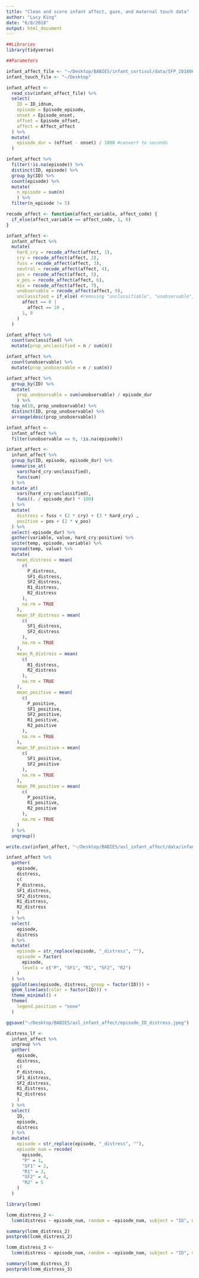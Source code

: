 ```yaml
---
title: "Clean and score infant affect, gaze, and maternal touch data"
author: "Lucy King"
date: "6/8/2018"
output: html_document
---
```


```r
##Libraries
library(tidyverse)

##Parameters

infant_affect_file <- "~/Desktop/BABIES/infant_cortisol/data/SFP_20180803.csv"
infant_touch_file <- "~/Desktop"
```

```r
infant_affect <-
  read_csv(infant_affect_file) %>% 
  select(
    ID = ID_idnum,
    episode = Episode_episode,
    onset = Episode_onset,
    offset = Episode_offset,
    affect = Affect_affect
  ) %>% 
  mutate(
    episode_dur = (offset - onset) / 1000 #convert to seconds
  )
```

```r
infant_affect %>%
  filter(!is.na(episode)) %>% 
  distinct(ID, episode) %>% 
  group_by(ID) %>% 
  count(episode) %>% 
  mutate( 
    n_episode = sum(n)
    ) %>% 
  filter(n_episode != 5)
```

```r
recode_affect <- function(affect_variable, affect_code) {
  if_else(affect_variable == affect_code, 1, 0)
}

infant_affect <-
  infant_affect %>% 
  mutate(
    hard_cry = recode_affect(affect, 1),
    cry = recode_affect(affect, 2),
    fuss = recode_affect(affect, 3),
    neutral = recode_affect(affect, 4),
    pos = recode_affect(affect, 5),
    v_pos = recode_affect(affect, 6),
    mix = recode_affect(affect, 7),
    unobservable = recode_affect(affect, 9),
    unclassified = if_else( #removing "unclassifiable", "unobservable", "autonomic indicator"
      affect == 8 | 
        affect == 10 , 
      1, 0
    )
  ) 
```

```r
infant_affect %>% 
  count(unclassified) %>% 
  mutate(prop_unclassified = n / sum(n))

infant_affect %>% 
  count(unobservable) %>% 
  mutate(prop_unobservable = n / sum(n))

infant_affect %>% 
  group_by(ID) %>% 
  mutate(
    prop_unobservable = sum(unobservable) / episode_dur
    ) %>% 
  top_n(10, prop_unobservable) %>% 
  distinct(ID, prop_unobservable) %>% 
  arrange(desc(prop_unobservable))

infant_affect <-
  infant_affect %>% 
  filter(unobservable == 0, !is.na(episode))
```

```r
infant_affect <- 
  infant_affect %>% 
  group_by(ID, episode, episode_dur) %>%
  summarise_at(
    vars(hard_cry:unclassified),
    funs(sum)
  ) %>% 
  mutate_at(
    vars(hard_cry:unclassified),
    funs((. / episode_dur) * 100)
  ) %>% 
  mutate(
    distress = fuss + (2 * cry) + (3 * hard_cry) ,
    positive = pos + (2 * v_pos)
  ) %>% 
  select(-episode_dur) %>% 
  gather(variable, value, hard_cry:positive) %>%
  unite(temp, episode, variable) %>%
  spread(temp, value) %>% 
  mutate(
    mean_distress = mean(
      c(
        P_distress,
        SF1_distress,
        SF2_distress,
        R1_distress,
        R2_distress
      ),
      na.rm = TRUE
    ),
    mean_SF_distress = mean(
      c(
        SF1_distress,
        SF2_distress
      ),
      na.rm = TRUE
    ),
    mean_R_distress = mean(
      c(
        R1_distress,
        R2_distress
      ),
      na.rm = TRUE
    ),
    mean_positive = mean(
      c(
        P_positive,
        SF1_positive,
        SF2_positive,
        R1_positive,
        R2_positive
      ),
      na.rm = TRUE
    ),
    mean_SF_positive = mean(
      c(
        SF1_positive,
        SF2_positive
      ),
      na.rm = TRUE
    ),
    mean_PR_positive = mean(
      c(
        P_positive,
        R1_positive,
        R2_positive 
      ),
      na.rm = TRUE
    )
  ) %>% 
  ungroup()

write.csv(infant_affect, "~/Desktop/BABIES/asl_infant_affect/data/infant_affect_20180725.csv")
```

```r
infant_affect %>% 
  gather(
    episode, 
    distress,
    c(
    P_distress,
    SF1_distress,
    SF2_distress,
    R1_distress,
    R2_distress 
    )
  ) %>% 
  select(
    episode,
    distress
  ) %>% 
  mutate(
    episode = str_replace(episode, "_distress", ""),
    episode = factor(
      episode,
      levels = c("P", "SF1", "R1", "SF2", "R2")
    )
  ) %>% 
  ggplot(aes(episode, distress, group = factor(ID))) + 
  geom_line(aes(color = factor(ID))) +
  theme_minimal() +
  theme(
    legend.position = "none"
  )

ggsave("~/Desktop/BABIES/asl_infant_affect/episode_ID_distress.jpeg")

```

```r
distress_lf <-
  infant_affect %>% 
  ungroup %>% 
  gather(
    episode, 
    distress,
    c(
    P_distress,
    SF1_distress,
    SF2_distress,
    R1_distress,
    R2_distress 
    )
  ) %>% 
  select(
    ID,
    episode,
    distress
  ) %>% 
  mutate(
    episode = str_replace(episode, "_distress", ""),
    episode_num = recode(
      episode,
      "P" = 1,
      "SF1" = 2,
      "R1" = 3,
      "SF2" = 4,
      "R2" = 5
    )
  ) 

library(lcmm)

lcmm_distress_2 <-
  lcmm(distress ~ episode_num, random = ~episode_num, subject = "ID", mixture = ~episode_num, ng = 2, idiag = TRUE, data = distress_lf, link = "linear")

summary(lcmm_distress_2)
postprob(lcmm_distress_2)

lcmm_distress_3 <-
  lcmm(distress ~ episode_num, random = ~episode_num, subject = "ID", mixture = ~episode_num, ng = 3, idiag = TRUE, data = distress_lf, link = "linear")

summary(lcmm_distress_3)
postprob(lcmm_distress_3)

```


